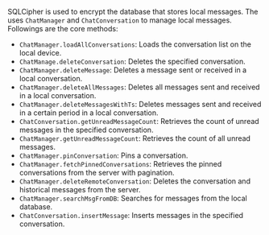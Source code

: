 <PlatformWrapper platform="flutter">

SQLCipher is used to encrypt the database that stores local messages. The <Vg k="CHAT_SDK"/> uses `ChatManager` and `ChatConversation` to manage local messages. Followings are the core methods:

- `ChatManager.loadAllConversations`: Loads the conversation list on the local device.
- `ChatManage.deleteConversation`: Deletes the specified conversation.
- `ChatManager.deleteMessage`: Deletes a message sent or received in a local conversation.
- `ChatManager.deleteAllMessages`: Deletes all messages sent and received in a local conversation.
- `ChatManager.deleteMessagesWithTs`: Deletes messages sent and received in a certain period in a local conversation.
- `ChatConversation.getUnreadMessageCount`: Retrieves the count of unread messages in the specified conversation.
- `ChatManager.getUnreadMessageCount`: Retrieves the count of all unread messages.
- `ChatManager.pinConversation`: Pins a conversation.
- `ChatManager.fetchPinnedConversations`: Retrieves the pinned conversations from the server with pagination.
- `ChatManager.deleteRemoteConversation`: Deletes the conversation and historical messages from the server.
- `ChatManager.searchMsgFromDB`: Searches for messages from the local database.
- `ChatConversation.insertMessage`: Inserts messages in the specified conversation.

</PlatformWrapper>